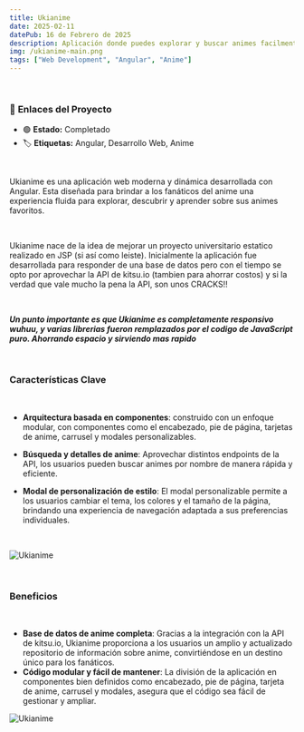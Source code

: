 ```yaml
---
title: Ukianime
date: 2025-02-11
datePub: 16 de Febrero de 2025
description: Aplicación donde puedes explorar y buscar animes facilmente.
img: /ukianime-main.png
tags: ["Web Development", "Angular", "Anime"]
---
```


<br />

### 🔗 **Enlaces del Proyecto**

-   🟢 **Estado:** Completado
-   🏷️ **Etiquetas:** Angular, Desarrollo Web, Anime

<br />

Ukianime es una aplicación web moderna y dinámica desarrollada con Angular. Esta diseñada para brindar a los fanáticos del anime una experiencia fluida para explorar, descubrir y aprender sobre sus animes favoritos.<br/>

<br />

Ukianime nace de la idea de mejorar un proyecto universitario estatico realizado en JSP (si así como leiste). Inicialmente la aplicación fue desarrollada para responder de una base de datos pero con el tiempo se opto por
aprovechar la API de kitsu.io (tambien para ahorrar costos) y si la verdad que vale mucho la pena la API, son unos CRACKS!!

<br />

**_Un punto importante es que Ukianime es completamente responsivo wuhuu, y varias librerias fueron remplazados por el codigo de JavaScript puro. Ahorrando espacio y sirviendo mas rapido_**

<br />

### **Características Clave**

<br />

-   **Arquitectura basada en componentes**: construido con un enfoque modular, con componentes como el encabezado, pie de página, tarjetas de anime, carrusel y modales personalizables.

-   **Búsqueda y detalles de anime**: Aprovechar distintos endpoints de la API, los usuarios pueden buscar animes por nombre de manera rápida y eficiente.

-   **Modal de personalización de estilo**: El modal personalizable permite a los usuarios cambiar el tema, los colores y el tamaño de la página, brindando una experiencia de navegación adaptada a sus preferencias individuales.

<br />

![Ukianime](/ukianime-a.png)

<br />

### **Beneficios**

<br />

-   **Base de datos de anime completa**: Gracias a la integración con la API de kitsu.io, Ukianime proporciona a los usuarios un amplio y actualizado repositorio de información sobre anime, convirtiéndose en un destino único para los fanáticos.
-   **Código modular y fácil de mantener**: La división de la aplicación en componentes bien definidos como encabezado, pie de página, tarjeta de anime, carrusel y modales, asegura que el código sea fácil de gestionar y ampliar.

![Ukianime](/ukianime-b.png)
